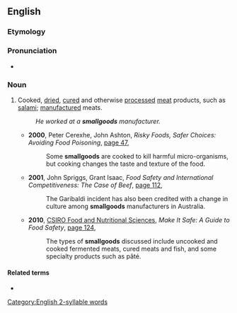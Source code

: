 ==English==

===Etymology===
{{compound|small|goods|lang=en}}

===Pronunciation===
* {{audio|en-au-smallgoods.ogg|Audio (AU)|lang=en}}

===Noun===
{{en-plural noun}}

# {{lb|en|Australia|New Zealand|often|attributive}} Cooked, [[dried]], [[cured]] and otherwise [[processed]] [[meat]] products, such as [[salami]]; [[manufacture]]d meats. {{defdate|from 19thC}}
#: ''He worked at a '''smallgoods''' manufacturer.''
#* '''2000''', Peter Cerexhe, John Ashton, ''Risky Foods, Safer Choices: Avoiding Food Poisoning'', [http://books.google.com.au/books?id=ST7kwU6YsmIC&pg=PA47&dq=%22smallgoods%22&hl=en&ei=6zWxTeydA4vUvQO_7rSeBw&sa=X&oi=book_result&ct=result&resnum=47&ved=0CI8CEOgBMC4#v=onepage&q=%22smallgoods%22&f=false page 47],
#*: Some '''smallgoods''' are cooked to kill harmful micro-organisms, but cooking changes the taste and texture of the food.
#* '''2001''', John Spriggs, Grant Isaac, ''Food Safety and International Competitiveness: The Case of Beef'', [http://books.google.com.au/books?id=oUUgcV-wr6wC&pg=PA112&dq=%22smallgoods%22&hl=en&ei=6zWxTeydA4vUvQO_7rSeBw&sa=X&oi=book_result&ct=result&resnum=46&ved=0CIkCEOgBMC0#v=onepage&q=%22smallgoods%22&f=false page 112],
#*: The Garibaldi incident has also been credited with a change in culture among '''smallgoods''' manufacturers in Australia.
#* '''2010''', [[w:Commonwealth Scientific and Industrial Research Organisation#Research groups and initiatives|CSIRO Food and Nutritional Sciences]], ''Make It Safe: A Guide to Food Safety'', [http://books.google.com.au/books?id=woqlTvavTFMC&pg=PA124&dq=%22smallgoods%22&hl=en&ei=6zWxTeydA4vUvQO_7rSeBw&sa=X&oi=book_result&ct=result&resnum=15&ved=0CGkQ6AEwDg#v=onepage&q=%22smallgoods%22&f=false page 124],
#*: The types of '''smallgoods''' discussed include uncooked and cooked fermented meats, cured meats and fish, and some specialty products such as pâté.

====Related terms====
* {{l|en|smallgood}}

[[Category:English 2-syllable words]]